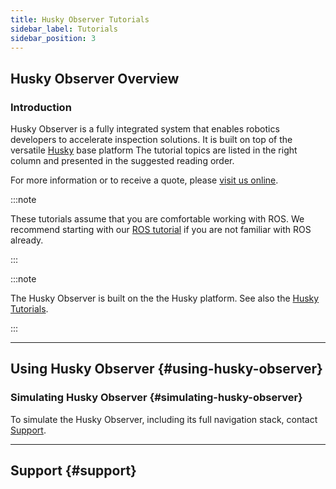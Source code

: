 ---
title: Husky Observer Tutorials
sidebar_label: Tutorials
sidebar_position: 3
---


<ComponentIntroductionHuskyObserver />

## Husky Observer Overview

### Introduction

Husky Observer is a fully integrated system that enables robotics developers to accelerate inspection solutions.
It is built on top of the versatile [Husky](../../../robots/outdoor_robots/husky/user_manual_husky) base platform
The tutorial topics are listed in the right column and presented in the suggested reading order.

For more information or to receive a quote, please [visit us online](http://clearpathrobotics.com/husky).

:::note

These tutorials assume that you are comfortable working with ROS. We recommend starting with our
[ROS tutorial](https://www.clearpathrobotics.com/assets/guides/noetic/ros/index.html) if you are not familiar with ROS already.

:::

:::note

The Husky Observer is built on the the Husky platform. See also the [Husky Tutorials](../../../robots/outdoor_robots/husky/tutorials_husky#husky-ros-packages).

:::

---

## Using Husky Observer {#using-husky-observer}

### Simulating Husky Observer {#simulating-husky-observer}

To simulate the Husky Observer, including its full navigation stack, contact [Support](#support).

---

## Support {#support}

<Support />
